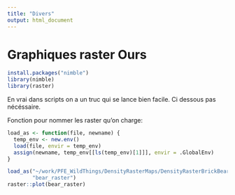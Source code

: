```yaml
---
title: "Divers"
output: html_document
---
```


# Graphiques raster Ours
```r
install.packages("nimble")
library(nimble)
library(raster)
```

En vrai dans scripts on a un truc qui se lance bien facile. Ci dessous pas nécéssaire.

Fonction pour nommer les raster qu'on charge:
```r
load_as <- function(file, newname) {
  temp_env <- new.env()
  load(file, envir = temp_env)
  assign(newname, temp_env[[ls(temp_env)[1]]], envir = .GlobalEnv)
}
```


```r
load_as("~/work/PFE_WildThings/DensityRasterMaps/DensityRasterBrickBear.RData", 
        "bear_raster")
raster::plot(bear_raster)
```


